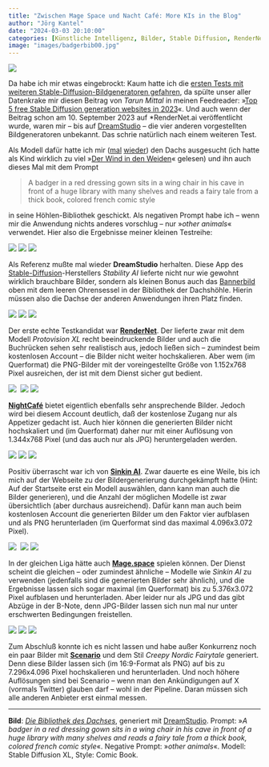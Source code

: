 ```yaml
---
title: "Zwischen Mage Space und Nacht Café: More KIs in the Blog"
author: "Jörg Kantel"
date: "2024-03-03 20:10:00"
categories: [Künstliche Intelligenz, Bilder, Stable Diffusion, RenderNet, Night Cafe, DreamStudio, Sinkin AI, Mage.space, Scenario]
image: "images/badgerbib00.jpg"
---
```


[![](images/badgerbib00-b.jpg)](https://www.flickr.com/photos/schockwellenreiter/53565479668/)

Da habe ich mir etwas eingebrockt: Kaum hatte ich die [ersten Tests mit weiteren Stable-Diffusion-Bildgeneratoren gefahren](https://kantel.github.io/posts/2024022901_octopussy_ki/), da spülte unser aller Datenkrake mir diesen Beitrag von *Tarun Mittal* in meinen Feedreader: »[Top 5 free Stable Diffusion generation websites in 2023](https://medium.com/rendernet/top-5-free-stable-diffusion-generation-websites-in-2023-d76f54e38831)«. Und auch wenn der Beitrag schon am 10. September 2023 auf *RenderNet.ai veröffentlicht wurde, waren mir -- bis auf [DreamStudio](https://beta.dreamstudio.ai/generate) -- die vier anderen vorgestellten Bildgeneratoren unbekannt. Das schrie natürlich nach einem weiteren Test.

Als Modell dafür hatte ich mir ([mal](https://kantel.github.io/posts/2024010701_badger_artist/) [wieder](https://kantel.github.io/posts/2024011901_badgerbib/)) den Dachs ausgesucht (ich hatte als Kind wirklich zu viel »[Der Wind in den Weiden](https://de.wikipedia.org/wiki/Der_Wind_in_den_Weiden)« gelesen) und ihn auch dieses Mal mit dem Prompt

>A badger in a red dressing gown sits in a wing chair in his cave in front of a huge library with many shelves and reads a fairy tale from a thick book, colored french comic style

in seine Höhlen-Bibliothek geschickt. Als negativen Prompt habe ich -- wenn mir die Anwendung nichts anderes vorschlug -- nur »*other animals*« verwendet. Hier also die Ergebnisse meiner kleinen Testreihe:

[![](images/badgerbib03.jpg)](https://www.flickr.com/photos/schockwellenreiter/53564433492/)&nbsp;[![](images/badgerbib02.jpg)](https://www.flickr.com/photos/schockwellenreiter/53565283781/)&nbsp;[![](images/badgerbib01.jpg)](https://www.flickr.com/photos/schockwellenreiter/53565475783/)

Als Referenz mußte mal wieder **DreamStudio** herhalten. Diese App des [Stable-Diffusion](http://cognitiones.kantel-chaos-team.de/technikgeschichte/rechnerundnetze/stablediffusion.html)-Herstellers *Stability AI* lieferte nicht nur wie gewohnt wirklich brauchbare Bilder, sondern als kleinen Bonus auch das [Bannerbild](https://www.flickr.com/photos/schockwellenreiter/53565479668/) oben mit dem leeren Ohrensessel in der Bibliothek der Dachshöhle. Hierin müssen also die Dachse der anderen Anwendungen ihren Platz finden.

[![](images/badgerbib04.jpg)](https://www.flickr.com/photos/schockwellenreiter/53565610979/)&nbsp;[![](images/badgerbib05.jpg)](https://www.flickr.com/photos/schockwellenreiter/53565611829/)&nbsp;[![](images/badgerbib06.jpg)](https://www.flickr.com/photos/schockwellenreiter/53565731215/)

Der erste echte Testkandidat war **[RenderNet](https://rendernet.ai/)**. Der lieferte zwar mit dem Modell *Protovision XL* recht beeindruckende Bilder und auch die Buchrücken sehen sehr realistisch aus, jedoch ließen sich -- zumindest beim kostenlosen Account -- die Bilder nicht weiter hochskalieren. Aber wem (im Querformat) die PNG-Bilder mit der voreingestellte Größe von 1.152x768 Pixel ausreichen, der ist mit dem Dienst sicher gut bedient.

[![](images/badgerbib07.jpg)](https://www.flickr.com/photos/schockwellenreiter/53565731320/)&nbsp;
[![](images/badgerbib08.jpg)](https://www.flickr.com/photos/schockwellenreiter/53565731205/)&nbsp;[![](images/badgerbib09.jpg)](https://www.flickr.com/photos/schockwellenreiter/53565611699/)

**[NightCafé](https://creator.nightcafe.studio/studio)** bietet eigentlich ebenfalls sehr ansprechende Bilder. Jedoch wird bei diesem Account deutlich, daß der kostenlose Zugang nur als Appetizer gedacht ist. Auch hier können die generierten Bilder nicht hochskaliert und (im Querformat) daher nur mit einer Auflösung von 1.344x768 Pixel (und das auch nur als JPG) heruntergeladen werden. 

[![](images/badgerbib10.jpg)](https://www.flickr.com/photos/schockwellenreiter/53565303961/)&nbsp;[![](images/badgerbib11.jpg)](https://www.flickr.com/photos/schockwellenreiter/53565739920/)&nbsp;[![](images/badgerbib12.jpg)](https://www.flickr.com/photos/schockwellenreiter/53565620239/)

Positiv überrascht war ich von **[Sinkin AI](https://sinkin.ai/)**. Zwar dauerte es eine Weile, bis ich mich auf der Webseite zu der Bildergenerierung durchgekämpft hatte (Hint: Auf der Startseite erst ein Modell auswählen, dann kann man auch die Bilder generieren), und die Anzahl der möglichen Modelle ist zwar übersichtlich (aber durchaus ausreichend). Dafür kann man auch beim kostenlosen Account die generierten Bilder um den Faktor vier aufblasen und als PNG herunterladen (im Querformat sind das maximal 4.096x3.072 Pixel).

[![](images/badgerbib13.jpg)](https://www.flickr.com/photos/schockwellenreiter/53565622494/)&nbsp;
[![](images/badgerbib14.jpg)](https://www.flickr.com/photos/schockwellenreiter/53565495753/)&nbsp;[![](images/badgerbib15.jpg)](https://www.flickr.com/photos/schockwellenreiter/53565622884/)

In der gleichen Liga hätte auch **[Mage.space](https://www.mage.space/)** spielen können. Der Dienst scheint die gleichen -- oder zumindest ähnliche -- Modelle wie *Sinkin AI* zu verwenden (jedenfalls sind die generierten Bilder sehr ähnlich), und die Ergebnisse lassen sich sogar maximal (im Querformat) bis zu 5.376x3.072 Pixel aufblasen und herunterladen. Aber leider nur als JPG und das gibt Abzüge in der B-Note, denn JPG-Bilder lassen sich nun mal nur unter erschwerten Bedingungen freistellen.

[![](images/badgerbib16.jpg)](https://www.flickr.com/photos/schockwellenreiter/53565596869/)&nbsp;[![](images/badgerbib17.jpg)](https://www.flickr.com/photos/schockwellenreiter/53564425387/)&nbsp;[![](images/badgerbib18.jpg)](https://www.flickr.com/photos/schockwellenreiter/53565715140/)

Zum Abschluß konnte ich es nicht lassen und habe außer Konkurrenz noch ein paar Bilder mit **[Scenario](http://cognitiones.kantel-chaos-team.de/technikgeschichte/rechnerundnetze/scenario.html)** und dem Stil *Creepy Nordic Fairytale* generiert. Denn diese Bilder lassen sich (im 16:9-Format als PNG) auf bis zu 7.296x4.096 Pixel hochskalieren und herunterladen. Und noch höhere Auflösungen sind bei Scenario -- wenn man den Ankündigungen auf X (vormals Twitter) glauben darf -- wohl in der Pipeline. Daran müssen sich alle anderen Anbieter erst einmal messen.

---

**Bild**: *[Die Bibliothek des Dachses](https://www.flickr.com/photos/schockwellenreiter/53565479668/)*, generiert mit [DreamStudio](https://beta.dreamstudio.ai/generate). Prompt: »*A badger in a red dressing gown sits in a wing chair in his cave in front of a huge library with many shelves and reads a fairy tale from a thick book, colored french comic style*«. Negative Prompt: »*other animals*«. Modell: Stable Diffusion XL, Style: Comic Book.